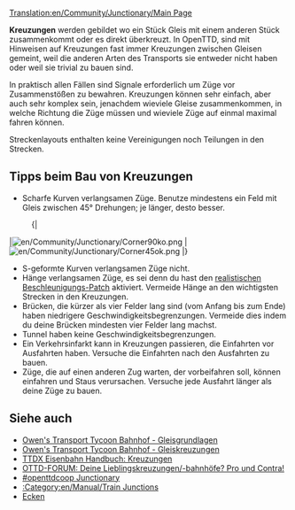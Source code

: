 [[Translation:en/Community/Junctionary/Main Page]]
{{de/Übersetzung|en/Community/Junctionary/Main Page|95}}
{{de/Manual/Inhaltsverzeichnis}}

'''Kreuzungen''' werden gebildet wo ein Stück Gleis mit einem anderen Stück zusammenkommt oder es direkt überkreuzt. In OpenTTD, sind mit Hinweisen auf Kreuzungen fast immer Kreuzungen zwischen Gleisen gemeint, weil die anderen Arten des Transports sie entweder nicht haben oder weil sie trivial zu bauen sind.

In praktisch allen Fällen sind Signale erforderlich um Züge vor Zusammenstößen zu bewahren. Kreuzungen können sehr einfach, aber auch sehr komplex sein, jenachdem wieviele Gleise zusammenkommen, in welche Richtung die Züge müssen und wieviele Züge auf einmal maximal fahren können.

Streckenlayouts enthalten keine Vereinigungen noch Teilungen in den Strecken.

==Tipps beim Bau von Kreuzungen==

* Scharfe Kurven verlangsamen Züge. Benutze mindestens ein Feld mit Gleis zwischen 45&deg; Drehungen; je länger, desto besser.
:{|
|[[File:en/Community/Junctionary/Corner90ko.png]]
|[[File:en/Community/Junctionary/Corner45ok.png]]
|}
* S-geformte Kurven verlangsamen Züge nicht.
* Hänge verlangsamen Züge, es sei denn du hast den [[de/Realistische Beschleunigung|realistischen Beschleunigungs-Patch]] aktiviert. Vermeide Hänge an den wichtigsten Strecken in den Kreuzungen.
* Brücken, die kürzer als vier Felder lang sind (vom Anfang bis zum Ende) haben niedrigere Geschwindigkeitsbegrenzungen. Vermeide dies indem du deine Brücken mindesten vier Felder lang machst.
* Tunnel haben keine Geschwindigkeitsbegrenzungen.
* Ein Verkehrsinfarkt kann in Kreuzungen passieren, die Einfahrten vor Ausfahrten haben. Versuche die Einfahrten nach den Ausfahrten zu bauen.
* Züge, die auf einen anderen Zug warten, der vorbeifahren soll, können einfahren und Staus verursachen. Versuche jede Ausfahrt länger als deine Züge zu bauen.

==Siehe auch==
* [http://www.transporttycoon.net/rail Owen's Transport Tycoon Bahnhof - Gleisgrundlagen]
* [http://www.transporttycoon.net/junctions Owen's Transport Tycoon Bahnhof - Gleiskreuzungen]
* [http://uwe.s2000.ws/ttdx/network/junctions.php?lang=en TTDX Eisenbahn Handbuch: Kreuzungen]
* [http://www.tt-forums.net/viewtopic.php?p=251709#251709 OTTD-FORUM: Deine Lieblingskreuzungen/-bahnhöfe? Pro und Contra!]
* [http://wiki.openttdcoop.org/Junctionary #openttdcoop Junctionary]
* [[:Category:en/Manual/Train Junctions]]
* [[de/Ecken|Ecken]]
